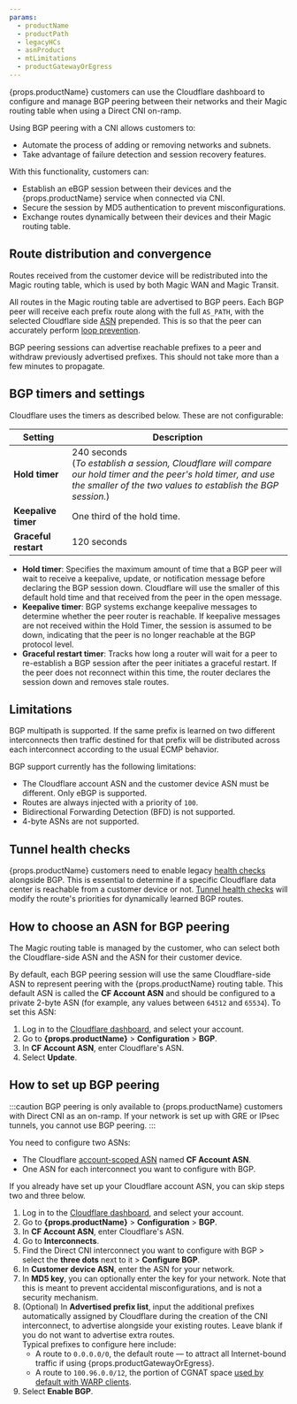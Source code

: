 ```yaml
---
params:
  - productName
  - productPath
  - legacyHCs
  - asnProduct
  - mtLimitations
  - productGatewayOrEgress
---
```



{props.productName} customers can use the Cloudflare dashboard to configure and manage BGP peering between their networks and their Magic routing table when using a Direct CNI on-ramp.

Using BGP peering with a CNI allows customers to:
- Automate the process of adding or removing networks and subnets.
- Take advantage of failure detection and session recovery features.

With this functionality, customers can:
- Establish an eBGP session between their devices and the {props.productName} service when connected via CNI.
- Secure the session by MD5 authentication to prevent misconfigurations.
- Exchange routes dynamically between their devices and their Magic routing table.

## Route distribution and convergence

Routes received from the customer device will be redistributed into the Magic routing table, which is used by both Magic WAN and Magic Transit.

All routes in the Magic routing table are advertised to BGP peers. Each BGP peer will receive each prefix route along with the full `AS_PATH`, with the selected Cloudflare side [ASN](https://www.cloudflare.com/learning/network-layer/what-is-an-autonomous-system/) prepended. This is so that the peer can accurately perform [loop prevention](https://datatracker.ietf.org/doc/html/rfc4271#section-9.1.2).

BGP peering sessions can advertise reachable prefixes to a peer and withdraw previously advertised prefixes. This should not take more than a few minutes to propagate.

## BGP timers and settings

Cloudflare uses the timers as described below. These are not configurable:

| Setting 				 | Description |
| --- 						 | --- |
| **Hold timer** 			 | 240 seconds <br /> (_To establish a session, Cloudflare will compare our hold timer and the peer's hold timer, and use the smaller of the two values to establish the BGP session._) |
| **Keepalive timer**  | One third of the hold time. |
| **Graceful restart** | 120 seconds |

- **Hold timer**: Specifies the maximum amount of time that a BGP peer will wait to receive a keepalive, update, or notification message before declaring the BGP session down. Cloudflare will use the smaller of this default hold time and that received from the peer in the open message.
- **Keepalive timer**: BGP systems exchange keepalive messages to determine whether the peer router is reachable. If keepalive messages are not received within the Hold Timer, the session is assumed to be down, indicating that the peer is no longer reachable at the BGP protocol level.
- **Graceful restart timer**: Tracks how long a router will wait for a peer to re-establish a BGP session after the peer initiates a graceful restart. If the peer does not reconnect within this time, the router declares the session down and removes stale routes.


## Limitations

BGP multipath is supported. If the same prefix is learned on two different interconnects then traffic destined for that prefix will be distributed across each interconnect according to the usual ECMP behavior.

BGP support currently has the following limitations:
- The Cloudflare account ASN and the customer device ASN must be different. Only eBGP is supported.
- Routes are always injected with a priority of `100`.
- Bidirectional Forwarding Detection (BFD) is not supported.
- 4-byte ASNs are not supported.

<Markdown text={props.mtLimitations} />

## Tunnel health checks

{props.productName} customers need to enable legacy <a href={props.legacyHCs}>health checks</a> alongside BGP. This is essential to determine if a specific Cloudflare data center is reachable from a customer device or not. <a href={props.productPath}>Tunnel health checks</a> will modify the route's priorities for dynamically learned BGP routes.

## How to choose an ASN for BGP peering

The Magic routing table is managed by the customer, who can select both the Cloudflare-side ASN and the ASN for their customer device.

By default, each BGP peering session will use the same Cloudflare-side ASN to represent peering with the {props.productName} routing table. This default ASN is called the **CF Account ASN** and should be configured to a private 2-byte ASN (for example, any values between `64512` and `65534`). To set this ASN:

1. Log in to the [Cloudflare dashboard](https://dash.cloudflare.com/), and select your account.
2. Go to **{props.productName}** > **Configuration** > **BGP**.
3. In **CF Account ASN**, enter Cloudflare's ASN.
4. Select **Update**.

<Markdown text={props.asnProduct} />

## How to set up BGP peering

:::caution
BGP peering is only available to {props.productName} customers with Direct CNI as an on-ramp. If your network is set up with GRE or IPsec tunnels, you cannot use BGP peering.
:::

You need to configure two ASNs:
- The Cloudflare [account-scoped ASN](#how-to-choose-an-asn-for-bgp-peering) named **CF Account ASN**.
- One ASN for each interconnect you want to configure with BGP.

If you already have set up your Cloudflare account ASN, you can skip steps two and three below.

1. Log in to the [Cloudflare dashboard](https://dash.cloudflare.com/login), and select your account.
2. Go to **{props.productName}** > **Configuration** > **BGP**.
3. In **CF Account ASN**, enter Cloudflare's ASN.
4. Go to **Interconnects**.
5. Find the Direct CNI interconnect you want to configure with BGP > select the **three dots** next to it > **Configure BGP**.
6. In **Customer device ASN**, enter the ASN for your network.
7. In **MD5 key**, you can optionally enter the key for your network. Note that this is meant to prevent accidental misconfigurations, and is not a security mechanism.
8. (Optional) In **Advertised prefix list**, input the additional prefixes automatically assigned by Cloudflare during the creation of the CNI interconnect, to advertise alongside your existing routes. Leave blank if you do not want to advertise extra routes. <br /> Typical prefixes to configure here include:
	- A route to `0.0.0.0/0`, the default route — to attract all Internet-bound traffic if using {props.productGatewayOrEgress}.
	- A route to `100.96.0.0/12`, the portion of CGNAT space [used by default with WARP clients](/cloudflare-one/connections/connect-networks/private-net/warp-connector/user-to-site/#add-route-to-router).
9. Select **Enable BGP**.